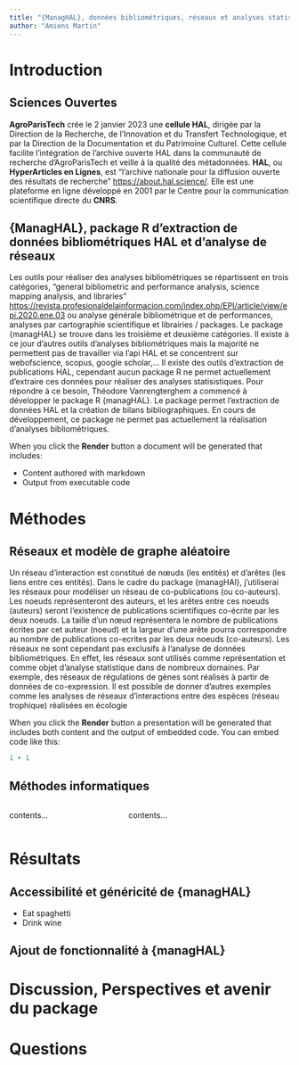 ```yaml
---
title: "{ManagHAL}, données bibliométriques, réseaux et analyses statistiques de réseaux"
author: "Amiens Martin"
---
```


# Introduction

## Sciences Ouvertes

::: {.notes}
**AgroParisTech** crée le 2 janvier 2023 une **cellule HAL**, dirigée par la Direction de la Recherche, de l’Innovation et du Transfert Technologique, et par la Direction de la Documentation et du Patrimoine Culturel. Cette cellule facilite l'intégration de l'archive ouverte HAL dans la communauté de recherche d'AgroParisTech et veille à la qualité des métadonnées. **HAL**, ou **HyperArticles en Lignes**, est "l’archive nationale pour la diffusion ouverte des résultats de recherche" <https://about.hal.science/>. Elle est une plateforme en ligne développé en 2001 par le Centre pour la communication scientifique directe du **CNRS**.
:::


## {ManagHAL}, package R d'extraction de données bibliométriques HAL et d'analyse de réseaux

::: {.notes}
Les outils pour réaliser des analyses bibliométriques se répartissent en trois catégories, "general bibliometric and performance analysis, science mapping analysis, and libraries" <https://revista.profesionaldelainformacion.com/index.php/EPI/article/view/epi.2020.ene.03> ou analyse générale bibliométrique et de performances, analyses par cartographie scientifique et librairies / packages. Le package {managHAL} se trouve dans les troisième et deuxième catégories. Il existe à ce jour d'autres outils d'analyses bibliométriques mais la majorité ne permettent pas de travailler via l'api HAL et se concentrent sur webofscience, scopus, google scholar,... Il existe des outils d’extraction de publications HAL, cependant aucun package R ne permet actuellement d'extraire ces données pour réaliser des analyses statisistiques. Pour répondre à ce besoin, Théodore Vanrengterghem a commencé à développer le package R {managHAL}. Le package permet l’extraction de données HAL et la création de bilans bibliographiques. En cours de développement, ce package ne permet pas actuellement la réalisation d'analyses bibliométriques.
:::

When you click the **Render** button a document will be generated that includes:

-   Content authored with markdown
-   Output from executable code

# Méthodes

## Réseaux et modèle de graphe aléatoire
::: {.notes}
Un réseau d’interaction est constitué de nœuds (les entités) et d’arêtes (les liens entre ces entités). Dans le cadre du package {managHAl}, j'utiliserai les réseaux pour modéliser un réseau de co-publications (ou co-auteurs). Les noeuds représenteront des auteurs, et les arêtes entre ces noeuds (auteurs) seront l'existence de publications scientifiques co-écrite par les deux noeuds. La taille d'un nœud représentera le nombre de publications écrites par cet auteur (noeud) et la largeur d'une arête pourra correspondre au nombre de publications co-ecrites par les deux noeuds (co-auteurs). Les réseaux ne sont cependant pas exclusifs à l'analyse de données bibliométriques. En effet, les réseaux sont utilisés comme représentation et comme objet d'analyse statistique dans de nombreux domaines. Par exemple, des réseaux de régulations de gènes sont réalisés à partir de données de co-expression. Il est possible de donner d'autres exemples comme les analyses de réseaux d'interactions entre des espèces (réseau trophique) réalisées en écologie
:::

When you click the **Render** button a presentation will be generated that includes both content and the output of embedded code. You can embed code like this:

```r
1 + 1
```

## Méthodes informatiques

:::: {.columns}

::: {.column width="40%"}
contents...
:::

::: {.column width="60%"}
contents...
:::

::::

# Résultats 

## Accessibilité et généricité de {managHAL}

::: {.incremental}

- Eat spaghetti
- Drink wine

:::

## Ajout de fonctionnalité à {managHAL}

# Discussion, Perspectives et avenir du package

# Questions

